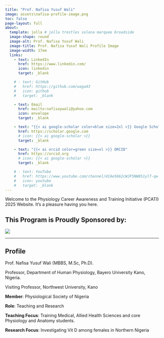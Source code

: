 ```yaml
---
title: "Prof. Nafisa Yusuf Wali"
image: assets\nafisa-profile-image.png
toc: false
page-layout: full
about: 
  template: jolla # jolla trestles solana marquee broadside
  image-shape: round
  image-alt: Prof. Nafisa Yusuf Wali
  image-title: Prof. Nafisa Yusuf Wali Profile Image
  image-width: 17em
  links:
    - text: LinkedIn
      href: https://www.linkedin.com/
      icon: linkedin
      target: _blank

    # - text: GitHub
    #   href: https://github.com/waga43
    #   icon: github
    #   target: _blank

    - text: Email
      href: mailto:nafisaywali@yahoo.com
      icon: envelope
      target: _blank

    - text: "{{< ai google-scholar color=blue size=2xl >}} Google Scholar"
      href: https://scholar.google.com
      # icon: {{< ai google-scholar >}}
      target: _blank

    - text: "{{< ai orcid color=green size=xl >}} ORCID"
      href: https://orcid.org
      # icon: {{< ai google-scholar >}}
      target: _blank

    # - text: YouTube
    #   href: https://www.youtube.com/channel/UCAe5662cWJF5NW851ylT-qw
    #   icon: youtube
    #   target: _blank
---
```



Welcome to the Physiology Career Awareness and Training Initiative (PCATI) 2025 Website. It's a pleasure having you here.

**This Program is Proudly Sponsored by:**
---

![](assets\the-physiological-society-logo.png)

---

## Profile

Prof. Nafisa Yusuf Wali (MBBS, M.Sc, Ph.D).

Professor, Department of Human Physiology, Bayero University Kano, Nigeria.

Visiting Professor, Northwest University, Kano

**Member**: Physiological Society of Nigeria 

**Role**: Teaching and Research 

**Teaching Focus**: Training Medical, Allied Health Sciences and core Physiology and Anatomy students.

**Research Focus**: Investigating Vit D among females in Northern Nigeria